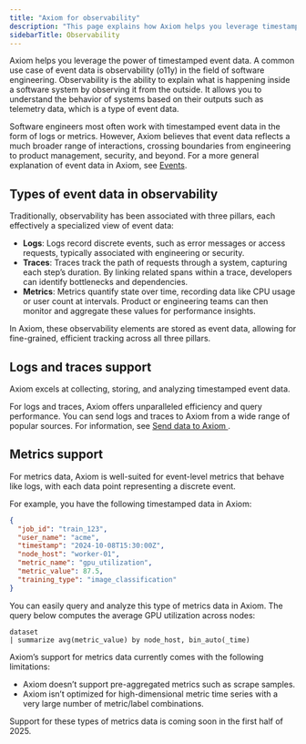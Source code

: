 ```yaml
---
title: "Axiom for observability"
description: "This page explains how Axiom helps you leverage timestamped event data for observability purposes."
sidebarTitle: Observability
---
```


Axiom helps you leverage the power of timestamped event data. A common use case of event data is observability (o11y) in the field of software engineering. Observability is the ability to explain what is happening inside a software system by observing it from the outside. It allows you to understand the behavior of systems based on their outputs such as telemetry data, which is a type of event data.

Software engineers most often work with timestamped event data in the form of logs or metrics. However, Axiom believes that event data reflects a much broader range of interactions, crossing boundaries from engineering to product management, security, and beyond. For a more general explanation of event data in Axiom, see [Events](/getting-started-guide/event-data).

## Types of event data in observability

Traditionally, observability has been associated with three pillars, each effectively a specialized view of event data:

- **Logs**: Logs record discrete events, such as error messages or access requests, typically associated with engineering or security.
- **Traces**: Traces track the path of requests through a system, capturing each step’s duration. By linking related spans within a trace, developers can identify bottlenecks and dependencies.
- **Metrics**: Metrics quantify state over time, recording data like CPU usage or user count at intervals. Product or engineering teams can then monitor and aggregate these values for performance insights.

In Axiom, these observability elements are stored as event data, allowing for fine-grained, efficient tracking across all three pillars.

## Logs and traces support

Axiom excels at collecting, storing, and analyzing timestamped event data.

For logs and traces, Axiom offers unparalleled efficiency and query performance. You can send logs and traces to Axiom from a wide range of popular sources. For information, see [Send data to Axiom
](/send-data/methods).

## Metrics support

For metrics data, Axiom is well-suited for event-level metrics that behave like logs, with each data point representing a discrete event.

For example, you have the following timestamped data in Axiom:

```json
{
  "job_id": "train_123",
  "user_name": "acme",
  "timestamp": "2024-10-08T15:30:00Z",
  "node_host": "worker-01",
  "metric_name": "gpu_utilization",
  "metric_value": 87.5,
  "training_type": "image_classification"
}
```

You can easily query and analyze this type of metrics data in Axiom. The query below computes the average GPU utilization across nodes:

```kusto
dataset
| summarize avg(metric_value) by node_host, bin_auto(_time)
```

Axiom’s support for metrics data currently comes with the following limitations:
- Axiom doesn’t support pre-aggregated metrics such as scrape samples.
- Axiom isn’t optimized for high-dimensional metric time series with a very large number of metric/label combinations.

Support for these types of metrics data is coming soon in the first half of 2025.